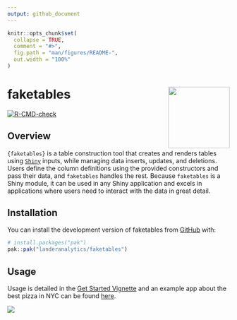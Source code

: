 ```yaml
---
output: github_document
---
```


<!-- README.md is generated from README.Rmd. Please edit that file -->

```r
knitr::opts_chunk$set(
  collapse = TRUE,
  comment = "#>",
  fig.path = "man/figures/README-",
  out.width = "100%"
)
```

# faketables <img src="man/figures/logo.png" align="right" height="139" alt="" />

<!-- badges: start -->
[![R-CMD-check](https://github.com/landeranalytics/faketables/actions/workflows/R-CMD-check.yaml/badge.svg)](https://github.com/landeranalytics/faketables/actions/workflows/R-CMD-check.yaml)
<!-- badges: end -->

## Overview

`{faketables}` is a table construction tool that creates and renders tables using [`Shiny`](https://shiny.posit.co/) inputs, while managing data inserts, updates, and deletions. Users define the column definitions using the provided constructors and pass their data, and `faketables` handles the rest. Because `faketables` is a Shiny module, it can be used in any Shiny application and excels in applications where users need to interact with the data in great detail.

## Installation

You can install the development version of faketables from [GitHub](https://github.com/) with:

``` r
# install.packages("pak")
pak::pak("landeranalytics/faketables")
```

## Usage

Usage is detailed in the [Get Started Vignette](articles/faketables.html) and an example app about the best pizza in NYC can be found [here](articles/favorite_pizza.html).

![](man/figures/preview.png)

